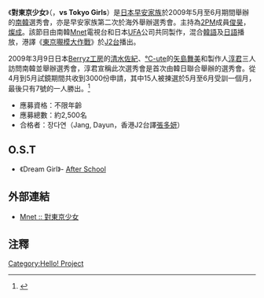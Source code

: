 《'''對東京少女'''》（'''{{lang|ko|對동경소녀}}'''，'''vs Tokyo Girls'''）是[[日本|日本]][[早安家族|早安家族]]於2009年5月至6月期間舉辦的[[南韓|南韓]]選秀會，亦是早安家族第二次於海外舉辦選秀會。主持為[[2PM|2PM]]成員[[俊昊|俊昊]]，[[燦成|燦成]]。該節目由南韓[[Mnet|Mnet]]電視台和日本[[UFA|UFA]]公司共同製作，混合[[韓語|韓語]]及[[日語|日語]]播放，港譯《[[東京𡃁模大作戰|東京𡃁模大作戰]]》於[[J2台|J2台]]播出。

2009年3月9日日本[[Berryz工房|Berryz工房]]的[[清水佐紀|清水佐紀]]、[[℃-ute|℃-ute]]的[[矢島舞美|矢島舞美]]和製作人[[淳君|淳君]]三人訪問南韓並舉辦選秀會，淳君宣稱此次選秀會是首次由韓日聯合舉辦的選秀會。從4月到5月試鏡期間共收到3000份申請，其中15人被揀選於5月至6月受訓一個月，最後只有7號的{{lang|ko|[[장다연|장다연]]}}一人勝出。<ref>[http://www.helloproject.com/news/0906221820_hello.html {{lang|ja|ハロー!プロジェクト韓国オーディション最終合格者決定！}}] {{Wayback|url=http://www.helloproject.com/news/0906221820_hello.html |date=20130708202235 }} {{ja}}</ref>

* 應募資格：不限年齡
* 應募總數：約2,500名
* 合格者：장다연（Jang, Dayun，香港J2台譯[[張多妍|張多妍]]）

==O.S.T==
* 《Dream Girl》- [[After_School|After School]]

==外部連結==
*[https://web.archive.org/web/20100325130123/http://mnet.mnet.com/NProgram/tokyo/?bidx=tokyo Mnet :: 對東京少女] {{ko}}

==注釋==
{{reflist}}

[[Category:Hello!_Project|Category:Hello! Project]]